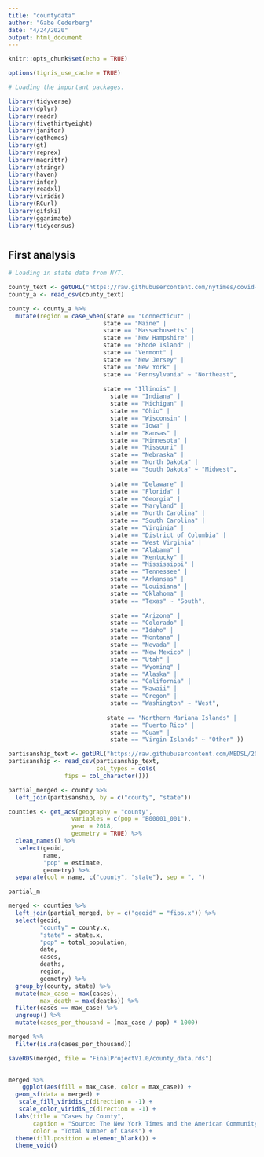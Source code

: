 ```yaml
---
title: "countydata"
author: "Gabe Cederberg"
date: "4/24/2020"
output: html_document
---
```


```r

knitr::opts_chunk$set(echo = TRUE)

options(tigris_use_cache = TRUE)

# Loading the important packages.

library(tidyverse)
library(dplyr)
library(readr)
library(fivethirtyeight)
library(janitor)
library(ggthemes)
library(gt)
library(reprex)
library(magrittr)
library(stringr)
library(haven)
library(infer)
library(readxl)
library(viridis)  
library(RCurl)
library(gifski)
library(gganimate)
library(tidycensus)

```

# {.tabset}

## First analysis

```r
# Loading in state data from NYT. 

county_text <- getURL("https://raw.githubusercontent.com/nytimes/covid-19-data/master/us-counties.csv")
county_a <- read_csv(county_text)

county <- county_a %>% 
  mutate(region = case_when(state == "Connecticut" |
                           state == "Maine" |
                           state == "Massachusetts" |
                           state == "New Hampshire" |
                           state == "Rhode Island" |
                           state == "Vermont" |
                           state == "New Jersey" |
                           state == "New York" |
                           state == "Pennsylvania" ~ "Northeast",
                           
                           state == "Illinois" |
                             state == "Indiana" |
                             state == "Michigan" |
                             state == "Ohio" |
                             state == "Wisconsin" |
                             state == "Iowa" |
                             state == "Kansas" |
                             state == "Minnesota" |
                             state == "Missouri" |
                             state == "Nebraska" |
                             state == "North Dakota" |
                             state == "South Dakota" ~ "Midwest",
                           
                             state == "Delaware" |
                             state == "Florida" |
                             state == "Georgia" |
                             state == "Maryland" |
                             state == "North Carolina" |
                             state == "South Carolina" |
                             state == "Virginia" |
                             state == "District of Columbia" |
                             state == "West Virginia" |
                             state == "Alabama" |
                             state == "Kentucky" |
                             state == "Mississippi" |
                             state == "Tennessee" |
                             state == "Arkansas" |
                             state == "Louisiana" |
                             state == "Oklahoma" |
                             state == "Texas" ~ "South",
                           
                             state == "Arizona" |
                             state == "Colorado" |
                             state == "Idaho" |
                             state == "Montana" |
                             state == "Nevada" |
                             state == "New Mexico" |
                             state == "Utah" |
                             state == "Wyoming" |
                             state == "Alaska" |
                             state == "California" |
                             state == "Hawaii" |
                             state == "Oregon" |
                             state == "Washington" ~ "West",
                           
                            state == "Northern Mariana Islands" | 
                             state == "Puerto Rico" | 
                             state == "Guam" | 
                             state == "Virgin Islands" ~ "Other" ))

partisanship_text <- getURL("https://raw.githubusercontent.com/MEDSL/2018-elections-unoffical/master/election-context-2018.csv")
partisanship <- read_csv(partisanship_text,
                         col_types = cols(
                fips = col_character()))

partial_merged <- county %>% 
  left_join(partisanship, by = c("county", "state"))

counties <- get_acs(geography = "county",
                  variables = c(pop = "B00001_001"), 
                  year = 2018,
                  geometry = TRUE) %>% 
  clean_names() %>% 
   select(geoid, 
          name, 
          "pop" = estimate,
          geometry) %>% 
  separate(col = name, c("county", "state"), sep = ", ")

partial_m

merged <- counties %>% 
  left_join(partial_merged, by = c("geoid" = "fips.x")) %>% 
  select(geoid, 
         "county" = county.x,
         "state" = state.x, 
         "pop" = total_population,
         date, 
         cases, 
         deaths, 
         region,
         geometry) %>% 
  group_by(county, state) %>% 
  mutate(max_case = max(cases),
         max_death = max(deaths)) %>% 
  filter(cases == max_case) %>% 
  ungroup() %>% 
  mutate(cases_per_thousand = (max_case / pop) * 1000)

merged %>% 
  filter(is.na(cases_per_thousand))

saveRDS(merged, file = "FinalProjectV1.0/county_data.rds")
 
```


```r

merged %>% 
    ggplot(aes(fill = max_case, color = max_case)) +
  geom_sf(data = merged) +
   scale_fill_viridis_c(direction = -1) +
   scale_color_viridis_c(direction = -1) +
  labs(title = "Cases by County",
       caption = "Source: The New York Times and the American Community Survey 2014-2018",
       color = "Total Number of Cases") +
  theme(fill.position = element_blank()) +
  theme_void()

```
